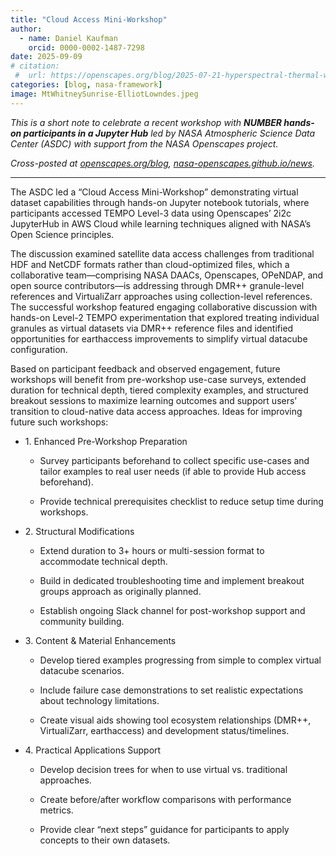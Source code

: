 ```yaml
---
title: "Cloud Access Mini-Workshop"
author:
  - name: Daniel Kaufman
    orcid: 0000-0002-1487-7298
date: 2025-09-09
# citation: 
 #  url: https://openscapes.org/blog/2025-07-21-hyperspectral-thermal-workshop/
categories: [blog, nasa-framework]
image: MtWhitneySunrise-ElliotLowndes.jpeg
---
```


*This is a short note to celebrate a recent workshop with **NUMBER hands-on participants in a Jupyter Hub** led by NASA Atmospheric Science Data Center (ASDC) with support from the NASA Openscapes project.*

*Cross-posted at [openscapes.org/blog](https://openscapes.org/blog),* [*nasa-openscapes.github.io/news*](https://nasa-openscapes.github.io/news.html)*.*

------------------------------------------------------------------------

The ASDC led a "Cloud Access Mini-Workshop" demonstrating virtual dataset capabilities through hands-on Jupyter notebook tutorials, where participants accessed TEMPO Level-3 data using Openscapes' 2i2c JupyterHub in AWS Cloud while learning techniques aligned with NASA's Open Science principles. 

The discussion examined satellite data access challenges from traditional HDF and NetCDF formats rather than cloud-optimized files, which a collaborative team—comprising NASA DAACs, Openscapes, OPeNDAP, and open source contributors—is addressing through DMR++ granule-level references and VirtualiZarr approaches using collection-level references. The successful workshop featured engaging collaborative discussion with hands-on Level-2 TEMPO experimentation that explored treating individual granules as virtual datasets via DMR++ reference files and identified opportunities for earthaccess improvements to simplify virtual datacube configuration. 

Based on participant feedback and observed engagement, future workshops will benefit from pre-workshop use-case surveys, extended duration for technical depth, tiered complexity examples, and structured breakout sessions to maximize learning outcomes and support users' transition to cloud-native data access approaches. Ideas for improving future such workshops:

-   1\. Enhanced Pre-Workshop Preparation

    -   Survey participants beforehand to collect specific use-cases and tailor examples to real user needs (if able to provide Hub access beforehand).

    -   Provide technical prerequisites checklist to reduce setup time during workshops.

-   2\. Structural Modifications

    -   Extend duration to 3+ hours or multi-session format to accommodate technical depth.

    -   Build in dedicated troubleshooting time and implement breakout groups approach as originally planned.

    -   Establish ongoing Slack channel for post-workshop support and community building.

-   3\. Content & Material Enhancements

    -   Develop tiered examples progressing from simple to complex virtual datacube scenarios.

    -   Include failure case demonstrations to set realistic expectations about technology limitations.

    -   Create visual aids showing tool ecosystem relationships (DMR++, VirtualiZarr, earthaccess) and development status/timelines.

-   4\. Practical Applications Support

    -   Develop decision trees for when to use virtual vs. traditional approaches.

    -   Create before/after workflow comparisons with performance metrics.

    -   Provide clear "next steps" guidance for participants to apply concepts to their own datasets.
